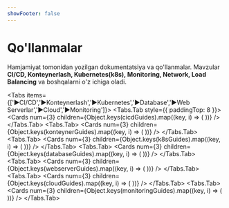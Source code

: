 ```yaml
---
showFooter: false
---
```


# Qo'llanmalar

Hamjamiyat tomonidan yozilgan dokumentatsiya va qo'llanmalar. Mavzular **CI/CD, Konteynerlash, Kubernetes(k8s), Monitoring, Network, Load Balancing** va boshqalarni o'z ichiga oladi.

<Tabs items={['▶️CI/CD','▶️Konteynerlash','▶️Kubernetes','▶️Database','▶️Web Serverlar','▶️Cloud','▶️Monitoring']}>
  <Tabs.Tab style={{ paddingTop: 8 }}>
    <Cards
      num={3}
      children={Object.keys(cicdGuides).map((key, i) => (
        <Card
          key={i}
          title={cicdGuides[key].title}
          description={cicdGuides[key].description}
          icon={cicdGuides[key].icon}
          href={cicdGuides[key].href}
        />
      ))}
    />
  </Tabs.Tab>
  <Tabs.Tab>
    <Cards
      num={3}
      children={Object.keys(konteynerGuides).map((key, i) => (
        <Card
          key={i}
          title={konteynerGuides[key].title}
          description={konteynerGuides[key].description}
          icon={konteynerGuides[key].icon}
          href={konteynerGuides[key].href}
        />
      ))}
    />
  </Tabs.Tab>
  <Tabs.Tab>
    <Cards
      num={3}
      children={Object.keys(k8sGuides).map((key, i) => (
        <Card
          key={i}
          title={k8sGuides[key].title}
          description={k8sGuides[key].description}
          icon={k8sGuides[key].icon}
          href={k8sGuides[key].href}
        />
      ))}
    />
  </Tabs.Tab>
  <Tabs.Tab>
    <Cards
      num={3}
      children={Object.keys(databaseGuides).map((key, i) => (
        <Card
          key={i}
          title={databaseGuides[key].title}
          description={databaseGuides[key].description}
          icon={databaseGuides[key].icon}
          href={databaseGuides[key].href}
        />
      ))}
    />
  </Tabs.Tab>
  <Tabs.Tab>
    <Cards
      num={3}
      children={Object.keys(webserverGuides).map((key, i) => (
        <Card
          key={i}
          title={webserverGuides[key].title}
          description={webserverGuides[key].description}
          icon={webserverGuides[key].icon}
          href={webserverGuides[key].href}
        />
      ))}
    />
  </Tabs.Tab>
  <Tabs.Tab>
    <Cards
      num={3}
      children={Object.keys(cloudGuides).map((key, i) => (
        <Card
          key={i}
          title={cloudGuides[key].title}
          description={cloudGuides[key].description}
          icon={cloudGuides[key].icon}
          href={cloudGuides[key].href}
        />
      ))}
    />
  </Tabs.Tab>
  <Tabs.Tab>
    <Cards
      num={3}
      children={Object.keys(monitoringGuides).map((key, i) => (
        <Card
          key={i}
          title={monitoringGuides[key].title}
          description={monitoringGuides[key].description}
          icon={monitoringGuides[key].icon}
          href={monitoringGuides[key].href}
        />
      ))}
    />
  </Tabs.Tab>
</Tabs>